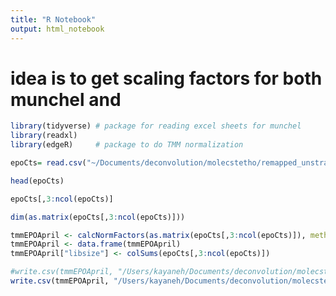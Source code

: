 ```yaml
---
title: "R Notebook"
output: html_notebook
---
```



# idea is to get scaling factors for both munchel and 
```r
library(tidyverse) # package for reading excel sheets for munchel
library(readxl)
library(edgeR)     # package to do TMM normalization
```


```r
epoCts= read.csv("~/Documents/deconvolution/molecstetho/remapped_unstranded/epoONLY_htseq-cts_unstrandedTS3_postQC.csv", header = TRUE, row.names = NULL)
```

```r
head(epoCts)
```

```r
epoCts[,3:ncol(epoCts)]
```

```r
dim(as.matrix(epoCts[,3:ncol(epoCts)]))
```

```r
tmmEPOApril <- calcNormFactors(as.matrix(epoCts[,3:ncol(epoCts)]), method = "TMM")
tmmEPOApril <- data.frame(tmmEPOApril)
tmmEPOApril["libsize"] <- colSums(epoCts[,3:ncol(epoCts)])
```


```r
#write.csv(tmmEPOApril, "/Users/kayaneh/Documents/deconvolution/molecstetho/remapped_unstranded/tmmScalingFactors_onlyAprilEPO_unstranded_08152021.csv", row.names = TRUE)
write.csv(tmmEPOApril, "/Users/kayaneh/Documents/deconvolution/molecstetho/remapped_unstranded/tmmScalingFactors_epoONLY_unstranded_INTRON3_09222021.csv", row.names = TRUE)
```

